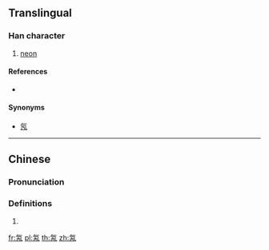 {{character info/new}}
{{also|氞}}
==Translingual==

===Han character===
{{Han char|rn=84|rad=气|as=04|sn=8|four=80217|canj=ONOB|ids=⿹气内}}

# [[neon]]

====References====
* {{Han ref|kx=0599.101|dkj=17054|hdz=32010.120|uh=6C1D|ud=27677|bh=CCED|bd=52461}}

====Synonyms====
*[[氖]]

----

==Chinese==
{{zh-forms}}

===Pronunciation===
{{zh-pron
|m=nèi
|c=noi6
|ma=
|cat=n
}}

===Definitions===
{{zh-hanzi}}

# {{rfdef|lang=zh}}

[[fr:氝]]
[[pl:氝]]
[[th:氝]]
[[zh:氝]]